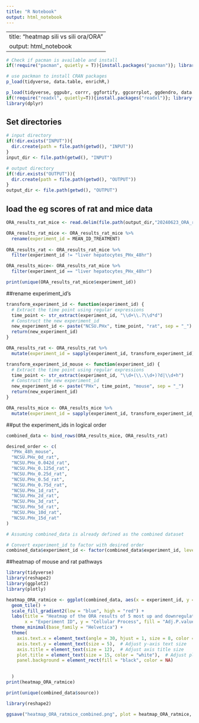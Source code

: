 ```yaml
---
title: "R Notebook"
output: html_notebook
---
```


---
title: "heatmap sili vs sili ora/ORA"
output: html_notebook
---


```r
# Check if pacman is available and install
if(!require("pacman", quietly = T)){install.packages("pacman")}; library(pacman)

# use packman to install CRAN packages
p_load(tidyverse, data.table, enrichR,)

p_load(tidyverse, ggpubr, corrr, ggfortify, ggcorrplot, ggdendro, data.table, GGally)
if(!require("readxl", quietly=T)){install.packages("readxl")}; library("readxl")
library(dplyr)

```


## Set directories
```r
# input directory
if(!dir.exists("INPUT")){
  dir.create(path = file.path(getwd(), "INPUT"))
}
input_dir <- file.path(getwd(), "INPUT")

# output directory
if(!dir.exists("OUTPUT")){
  dir.create(path = file.path(getwd(), "OUTPUT"))
}
output_dir <- file.path(getwd(), "OUTPUT")

```


## load the eg scores of rat and mice data
```r

ORA_results_rat_mice <- read.delim(file.path(output_dir,"20240623_ORA_results_heatmap_rat_mice"))

ORA_results_rat_mice <- ORA_results_rat_mice %>%
  rename(experiment_id = MEAN_ID_TREATMENT)
  
ORA_results_rat <- ORA_results_rat_mice %>%
  filter(experiment_id != "liver hepatocytes_PHx_48hr")

ORA_results_mice<- ORA_results_rat_mice %>%
  filter(experiment_id == "liver hepatocytes_PHx_48hr")

print(unique(ORA_results_rat_mice$experiment_id))

```

##rename experiment_id's
```r
transform_experiment_id <- function(experiment_id) {
  # Extract the time point using regular expressions
  time_point <- str_extract(experiment_id, "\\d+\\.?\\d*d")
  # Construct the new experiment_id
  new_experiment_id <- paste("NCSU.PHx", time_point, "rat", sep = "_")
  return(new_experiment_id)
}

ORA_results_rat <- ORA_results_rat %>%
  mutate(experiment_id = sapply(experiment_id, transform_experiment_id))

transform_experiment_id_mouse <- function(experiment_id) {
  # Extract the time point using regular expressions
  time_point <- str_extract(experiment_id, "\\d+(\\.\\d+)?d|\\d+h")
  # Construct the new experiment_id
  new_experiment_id <- paste("PHx", time_point, "mouse", sep = "_")
  return(new_experiment_id)
}

ORA_results_mice <- ORA_results_mice %>%
  mutate(experiment_id = sapply(experiment_id, transform_experiment_id_mouse))
```

##put the experiment_ids in logical order
```r

combined_data <- bind_rows(ORA_results_mice, ORA_results_rat)

desired_order <- c(
  "PHx_48h_mouse",
  "NCSU.PHx_0d_rat",
  "NCSU.PHx_0.042d_rat",
  "NCSU.PHx_0.125d_rat",
  "NCSU.PHx_0.25d_rat",
  "NCSU.PHx_0.5d_rat",
  "NCSU.PHx_0.75d_rat",
  "NCSU.PHx_1d_rat",
  "NCSU.PHx_2d_rat",
  "NCSU.PHx_3d_rat",
  "NCSU.PHx_5d_rat",
  "NCSU.PHx_10d_rat",
  "NCSU.PHx_15d_rat"
)

# Assuming combined_data is already defined as the combined dataset

# Convert experiment_id to factor with desired order
combined_data$experiment_id <- factor(combined_data$experiment_id, levels = desired_order)


```


##heatmap of mouse and rat pathways
```r
library(tidyverse)
library(reshape2)
library(ggplot2)
library(plotly)

heatmap_ORA_ratmice <- ggplot(combined_data, aes(x = experiment_id, y = source, fill = Adjusted.P.value)) +
  geom_tile() +
  scale_fill_gradient2(low = "blue", high = "red") +
  labs(title = "Heatmap of the ORA results of 5 most up and downregulated pathways based on P-value",
       x = "Experiment ID", y = "Cellular Process", fill = "Adj.P.value") +
  theme_minimal(base_family = "Helvetica") +
  theme(
    axis.text.x = element_text(angle = 30, hjust = 1, size = 8, color = ifelse(levels(combined_data$experiment_id) == "PHx_48h_mouse", "green", "orange")),  # Rotate x-axis labels at 30 degrees
    axis.text.y = element_text(size = 5),  # Adjust y-axis text size
    axis.title = element_text(size = 12),  # Adjust axis title size
    plot.title = element_text(size = 15, color = "white"),  # Adjust plot title size and color
    panel.background = element_rect(fill = "black", color = NA)

    
  )
print(heatmap_ORA_ratmice)

```

```r
print(unique(combined_data$source))
```



```r
library(reshape2)

ggsave("heatmap_ORA_ratmice_combined.png", plot = heatmap_ORA_ratmice, width =15, height = 8)
```


